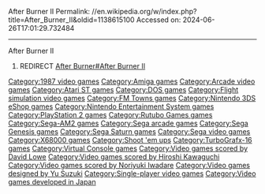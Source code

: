 After Burner II
Permalink: //en.wikipedia.org/w/index.php?title=After_Burner_II&oldid=1138615100
Accessed on: 2024-06-26T17:01:29.732484



------
After Burner II
#REDIRECT [[After Burner#After Burner II]]

{{R from merge}}
{{R to section}}

[[Category:1987 video games]]
[[Category:Amiga games]]
[[Category:Arcade video games]]
[[Category:Atari ST games]]
[[Category:DOS games]]
[[Category:Flight simulation video games]]
[[Category:FM Towns games]]
[[Category:Nintendo 3DS eShop games]]
[[Category:Nintendo Entertainment System games]]
[[Category:PlayStation 2 games]]
[[Category:Rutubo Games games]]
[[Category:Sega-AM2 games]]
[[Category:Sega arcade games]]
[[Category:Sega Genesis games]]
[[Category:Sega Saturn games]]
[[Category:Sega video games]]
[[Category:X68000 games]]
[[Category:Shoot 'em ups]]
[[Category:TurboGrafx-16 games]]
[[Category:Virtual Console games]]
[[Category:Video games scored by David Lowe]]
[[Category:Video games scored by Hiroshi Kawaguchi]]
[[Category:Video games scored by Noriyuki Iwadare]]
[[Category:Video games designed by Yu Suzuki]]
[[Category:Single-player video games]]
[[Category:Video games developed in Japan]]